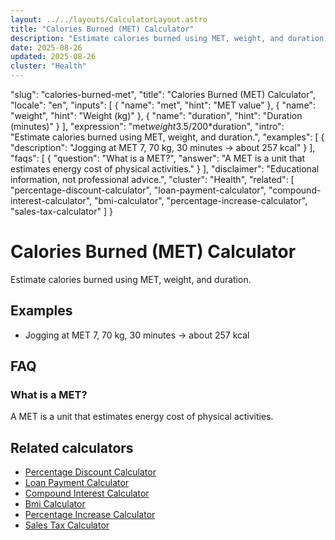 ```yaml
---
layout: ../../layouts/CalculatorLayout.astro
title: "Calories Burned (MET) Calculator"
description: "Estimate calories burned using MET, weight, and duration."
date: 2025-08-26
updated: 2025-08-26
cluster: "Health"
---
```


  "slug": "calories-burned-met",
  "title": "Calories Burned (MET) Calculator",
  "locale": "en",
  "inputs": [
    {
      "name": "met",
      "hint": "MET value"
    },
    {
      "name": "weight",
      "hint": "Weight (kg)"
    },
    {
      "name": "duration",
      "hint": "Duration (minutes)"
    }
  ],
  "expression": "met*weight*3.5/200*duration",
  "intro": "Estimate calories burned using MET, weight, and duration.",
  "examples": [
    {
      "description": "Jogging at MET 7, 70 kg, 30 minutes → about 257 kcal"
    }
  ],
  "faqs": [
    {
      "question": "What is a MET?",
      "answer": "A MET is a unit that estimates energy cost of physical activities."
    }
  ],
  "disclaimer": "Educational information, not professional advice.",
  "cluster": "Health",
  "related": [
    "percentage-discount-calculator",
    "loan-payment-calculator",
    "compound-interest-calculator",
    "bmi-calculator",
    "percentage-increase-calculator",
    "sales-tax-calculator"
  ]
}

# Calories Burned (MET) Calculator

Estimate calories burned using MET, weight, and duration.

<Calculator schema={schema} />

## Examples

- Jogging at MET 7, 70 kg, 30 minutes → about 257 kcal

## FAQ

### What is a MET?

A MET is a unit that estimates energy cost of physical activities.

## Related calculators

- [Percentage Discount Calculator](/calculators/percentage-discount-calculator/)
- [Loan Payment Calculator](/calculators/loan-payment-calculator/)
- [Compound Interest Calculator](/calculators/compound-interest-calculator/)
- [Bmi Calculator](/calculators/bmi-calculator/)
- [Percentage Increase Calculator](/calculators/percentage-increase-calculator/)
- [Sales Tax Calculator](/calculators/sales-tax-calculator/)

